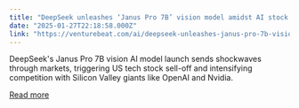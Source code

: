 ```yaml
---
title: "DeepSeek unleashes ‘Janus Pro 7B’ vision model amidst AI stock bloodbath, igniting fresh fears of Chinese tech dominance"
date: "2025-01-27T22:18:58.000Z"
link: "https://venturebeat.com/ai/deepseek-unleashes-janus-pro-7b-vision-model-amidst-ai-stock-bloodbath-igniting-fresh-fears-of-chinese-tech-dominance/"
---
```


DeepSeek's Janus Pro 7B vision AI model launch sends shockwaves through markets, triggering US tech stock sell-off and intensifying competition with Silicon Valley giants like OpenAI and Nvidia.

[Read more](https://venturebeat.com/ai/deepseek-unleashes-janus-pro-7b-vision-model-amidst-ai-stock-bloodbath-igniting-fresh-fears-of-chinese-tech-dominance/)
